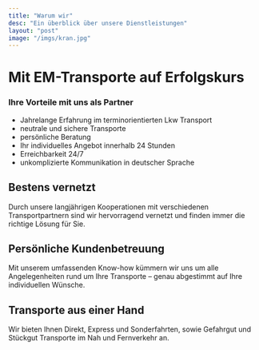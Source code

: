 ```yaml
---
title: "Warum wir"
desc: "Ein überblick über unsere Dienstleistungen"
layout: "post"
image: "/imgs/kran.jpg"
---
```


# Mit EM-Transporte auf Erfolgskurs

### Ihre Vorteile mit uns als Partner

- Jahrelange Erfahrung im terminorientierten Lkw Transport
- neutrale und sichere Transporte
- persönliche Beratung
- Ihr individuelles Angebot innerhalb 24 Stunden
- Erreichbarkeit 24/7
- unkomplizierte Kommunikation in deutscher Sprache

## Bestens vernetzt

Durch unsere langjährigen Kooperationen mit verschiedenen Transportpartnern sind wir hervorragend vernetzt und finden immer die richtige Lösung für Sie.

## Persönliche Kundenbetreuung

Mit unserem umfassenden Know-how kümmern wir uns um alle Angelegenheiten rund um Ihre Transporte – genau abgestimmt auf Ihre individuellen Wünsche.

## Transporte aus einer Hand

Wir bieten Ihnen Direkt, Express und Sonderfahrten, sowie Gefahrgut und Stückgut Transporte im Nah und Fernverkehr an.
